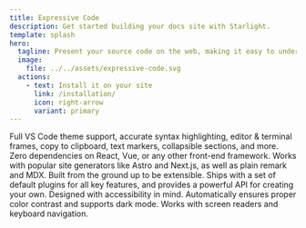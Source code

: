 ```yaml
---
title: Expressive Code
description: Get started building your docs site with Starlight.
template: splash
hero:
  tagline: Present your source code on the web, making it easy to understand and visually stunning. All&nbsp;batteries included!
  image:
    file: ../../assets/expressive-code.svg
  actions:
    - text: Install it on your site
      link: /installation/
      icon: right-arrow
      variant: primary
---
```



<CardGrid>
	<Card title="Fully-featured" icon="rocket">
		Full VS Code theme support, accurate syntax highlighting, editor & terminal frames, copy to clipboard, text markers, collapsible sections, and more.
	</Card>
	<Card title="Framework-agnostic" icon="star">
		Zero dependencies on React, Vue, or any other front-end framework. Works with popular site generators like Astro and Next.js, as well as plain remark and MDX.
	</Card>
	<Card title="Plugin-based" icon="puzzle">
		Built from the ground up to be extensible. Ships with a set of default plugins for all key features, and provides a powerful API for creating your own.
	</Card>
	<Card title="Accessible" icon="approve-check-circle">
		Designed with accessibility in mind. Automatically ensures proper color contrast and supports dark mode. Works with screen readers and keyboard navigation.
	</Card>
</CardGrid>
